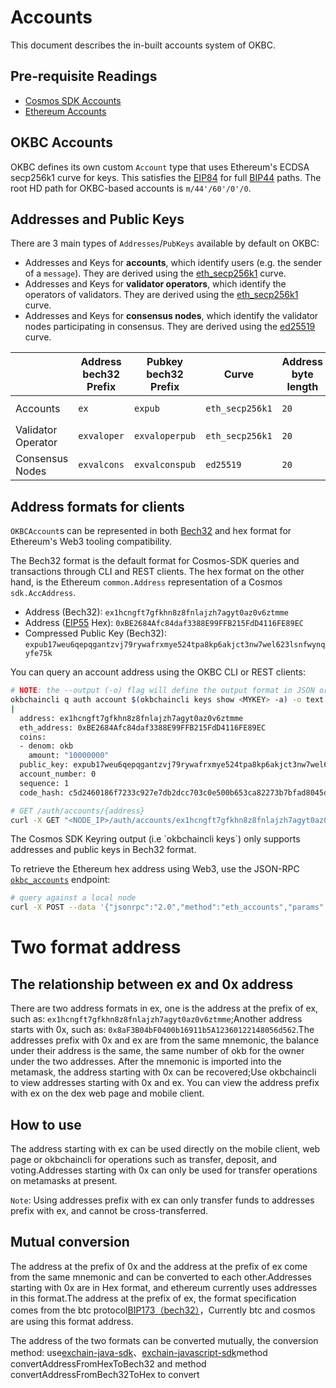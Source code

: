 
# Accounts

This document describes the in-built accounts system of OKBC.

## Pre-requisite Readings

- [Cosmos SDK Accounts](https://docs.cosmos.network/v0.46/basics/accounts.html)
- [Ethereum Accounts](https://ethereum.org/en/whitepaper/#ethereum-accounts)

## OKBC Accounts

OKBC defines its own custom `Account` type that uses Ethereum's ECDSA secp256k1 curve for keys. This
satisfies the [EIP84](https://github.com/ethereum/EIPs/issues/84) for full [BIP44](https://github.com/bitcoin/bips/blob/master/bip-0044.mediawiki) paths.
The root HD path for OKBC-based accounts is `m/44'/60'/0'/0`.


## Addresses and Public Keys

There are 3 main types of `Addresses`/`PubKeys` available by default on OKBC:

- Addresses and Keys for **accounts**, which identify users (e.g. the sender of a `message`). They are derived using the [eth_secp256k1](https://cryptobook.nakov.com/digital-signatures/ecdsa-sign-verify-messages) curve.
- Addresses and Keys for **validator operators**, which identify the operators of validators. They are derived using the [eth_secp256k1](https://cryptobook.nakov.com/digital-signatures/ecdsa-sign-verify-messages) curve.
- Addresses and Keys for **consensus nodes**, which identify the validator nodes participating in consensus. They are derived using the [ed25519](https://cryptobook.nakov.com/digital-signatures/eddsa-and-ed25519) curve.

|                    | Address bech32 Prefix | Pubkey bech32 Prefix | Curve           | Address byte length | Pubkey byte length |
|--------------------|-----------------------|----------------------|-----------------|---------------------|--------------------|
| Accounts           | `ex`                 | `expub`             | `eth_secp256k1` | `20`                | `33` (compressed)  |
| Validator Operator | `exvaloper`          | `exvaloperpub`      | `eth_secp256k1` | `20`                | `33` (compressed)  |
| Consensus Nodes    | `exvalcons`          | `exvalconspub`      | `ed25519`       | `20`                | `32`               |

## Address formats for clients

`OKBCAccount`s can be represented in both [Bech32](https://en.bitcoin.it/wiki/Bech32) and hex format for Ethereum's Web3 tooling compatibility.

The Bech32 format is the default format for Cosmos-SDK queries and transactions through CLI and REST
clients. The hex format on the other hand, is the Ethereum `common.Address` representation of a
Cosmos `sdk.AccAddress`.

- Address (Bech32): `ex1hcngft7gfkhn8z8fnlajzh7agyt0az0v6ztmme`
- Address ([EIP55](https://eips.ethereum.org/EIPS/eip-55) Hex): `0xBE2684Afc84daf3388E99FFB215FdD4116FE89EC`
- Compressed Public Key (Bech32): `expub17weu6qepqgantzvj79rywafrxmye524tpa8kp6akjct3nw7wel623lsnfwynqyfe75k`

You can query an account address using the OKBC CLI or REST clients:

```bash
# NOTE: the --output (-o) flag will define the output format in JSON or YAML (text)
okbchaincli q auth account $(okbchaincli keys show <MYKEY> -a) -o text
|
  address: ex1hcngft7gfkhn8z8fnlajzh7agyt0az0v6ztmme
  eth_address: 0xBE2684Afc84daf3388E99FFB215FdD4116FE89EC
  coins:
  - denom: okb
    amount: "10000000"
  public_key: expub17weu6qepqgantzvj79rywafrxmye524tpa8kp6akjct3nw7wel623lsnfwynqyfe75k
  account_number: 0
  sequence: 1
  code_hash: c5d2460186f7233c927e7db2dcc703c0e500b653ca82273b7bfad8045d85a470
```

``` bash
# GET /auth/accounts/{address}
curl -X GET "<NODE_IP>/auth/accounts/ex1hcngft7gfkhn8z8fnlajzh7agyt0az0v6ztmme" -H "accept: application/json"
```

<Tip>
The Cosmos SDK Keyring output (i.e `okbchaincli keys`) only supports addresses and public keys in Bech32 format.
</Tip>

To retrieve the Ethereum hex address using Web3, use the JSON-RPC [`okbc_accounts`](./json_rpc.md#eth_accounts) endpoint:

```bash
# query against a local node
curl -X POST --data '{"jsonrpc":"2.0","method":"eth_accounts","params":[],"id":1}' -H "Content-Type: application/json" http://localhost:26664
```

# Two format address

## The relationship between ex and 0x address
There are two address formats in ex, one is the address at the prefix of ex, such as: `ex1hcngft7gfkhn8z8fnlajzh7agyt0az0v6ztmme`;Another address starts with 0x, such as: `0x8aF3B04bF0400b16911b5A12360122148056d562`.The addresses prefix with 0x and ex are from the same mnemonic, the balance under their address is the same, the same number of okb for the owner under the two addresses. After the mnemonic is imported into the metamask, the address starting with 0x can be recovered;Use okbchaincli to view addresses starting with 0x and ex. You can view the address prefix with ex on the dex web page and mobile client.

## How to use
The address starting with ex can be used directly on the mobile client, web page or okbchaincli for operations such as transfer, deposit, and voting.Addresses starting with 0x can only be used for transfer operations on metamasks at present.

`Note`: Using addresses prefix with ex can only transfer funds to addresses prefix with ex, and cannot be cross-transferred.

## Mutual conversion
The address at the prefix of 0x and the address at the prefix of ex come from the same mnemonic and can be converted to each other.Addresses starting with 0x are in Hex format, and ethereum currently uses addresses in this format.The address at the prefix of ex, the format specification comes from the btc protocol[BIP173（bech32）](https://github.com/bitcoin/bitcoin/pull/11167)，Currently btc and cosmos are using this format address.

The address of the two formats can be converted mutually, the conversion method: use[exchain-java-sdk](https://github.com/okx/exchain-java-sdk/blob/v0.18.0/src/main/java/com/okexchain/utils/crypto/AddressUtil.java)、[exchain-javascript-sdk](https://github.com/okx/exchain-javascript-sdk/blob/master/src/crypto/index.js)method convertAddressFromHexToBech32 and method convertAddressFromBech32ToHex to convert

